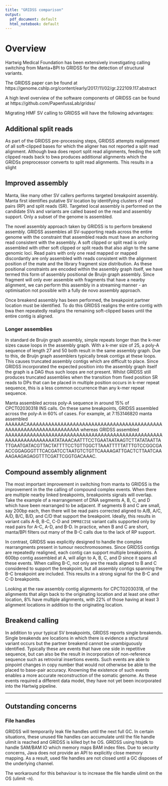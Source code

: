 ```yaml
---
title: "GRIDSS comparison"
output:
  pdf_document: default
  html_notebook: default
---
```


# Overview

Hartwig Medical Foundation has been extensively investigating calling 
switching from Manta+BPI to GRIDSS for the detection of structural variants.

The GRIDSS paper can be found at https://genome.cshlp.org/content/early/2017/11/02/gr.222109.117.abstract

A high level overview of the software components of GRIDSS can be found at https://github.com/PapenfussLab/gridss/

Migrating HMF SV calling to GRIDSS will have the following advantages:

## Additional split reads

As part of the GRIDSS pre-processing steps, GRIDSS attempts realignment of all soft-clipped bases for which the aligner has not reported a split read alignment.
Although bwa does report split read alignments, feeding the soft clipped reads back to bwa produces additional alignments which the GRIDSs preprocessor converts to split read alignments.
This results in a slight

## Improved assembly

Manta, like many other SV callers performs targeted breakpoint assembly.
Manta first identifies putative SV location by identifying clusters of read pairs (RP) and split reads (SR).
Targeted local assembly is performed on the candidate SVs and variants are called based on the read and assembly support.
Only a subset of the genome is assembled.

The novel assembly approach taken by GRIDSS is to perform breakend assembly.
GRIDSS assembles all SV-supporting reads across the entire genome with the constraint that assembled reads must have an anchoring read consistent with the assembly.
A soft clipped or split read is only assembled with other soft clipped or split reads that also align to the same genomic loci.
Read pairs with only one read mapped or mapped discordantly are only assembled with reads consistent with the alignment position of the mate and the library fragment size distribution.
As these positional constraints are encoded within the assembly graph itself, we have termed this form of assembly positional de Bruijn graph assembly.
Since fragment will only ever assemble with fragments that have a nearby alignment, we can perform this assembly in a streaming manner - an optimisation not possible with a fully de novo assembly approach.

Once breakend assembly has been performed, the breakpoint partner location must be identified.
To do this GRIDSS realigns the entire contig with bwa then repeatedly realigns the remaining soft-clipped bases until the entire contig is aligned.

### Longer assemblies

In standard de Bruijn graph assembly, simple repeats longer than the k-mer sizes cause loops in the assembly graph.
With a k-mer size of 25, a poly-A sequence of length 27 and 50 both result in the same assembly graph.
Due to this, de Bruijn graph assemblers typically break contigs at these loops.
This causes truncated assembly contigs which are difficult to place.
Since GRIDSS incorporated the expected position into the assembly graph itself the graph is a DAG thus such loops are not present.
Whilst GRIDSS still produces truncated assemblies when the transition from fixed position SR reads to DPs that can be placed in multiple position occurs in k-mer repeat sequence, this is a less common occurrence than any k-mer repeat sequence.

Manta assembled across poly-A sequence in around 15% of CPCT02030318 INS calls. On these same breakpoints, GRIDSS assembled across the poly-A in 60% of cases. For example, at 7:153146820 manta assembled AAAAAACAAAAAAAAAAAAAAAAAAAAAAAAAAAAAAAAAAAAAAAAAAAAAAAAAAAAAAAAAAAAAAAAAAAA whereas GRIDSS assembled AAAAAAAAAAAAAAAAAAAAAAAAAAAAAAAAAAAAAAAAAAAAAAAAAAAAAAAAAAAAAAAAAAATATAAACAATTTCCTGAATAATAAGTCTTATATAATTATTGAATGATACGTTACTATTTTCCTGTTGGCTTAAATTTTTATTTGTCCGGCGAACCGGAGGGTTTCACGATCCTAATGTCTGTTCAAAAGATTGACTCTTAATCAAAAGAAGAGAGGTTTCGATTCGGTGACAAAC.

## Compound assembly alignment

The most important improvement in switching from manta to GRIDSS is the improvement in the the calling of compound complex events.
When there are multiple nearby linked breakpoints, breakpoints signals will overlap.
Take the example of a rearrangement of DNA segments A, B, C, and D which have been rearranged to be adjacent.
If segments B and C are small, say 200bp each, then there will be read pairs corrected aligned to A/B, A/C, A/D, B/C, B/D, and C/D that support the breakpoint.
Ideally, this results in variant calls A-B, B-C, C-D and `IMPRECISE` variant calls supported only by read pairs for A-C, A-D, and B-D.
In practice, when B and C are short, manta/BPI filters out many of the B-C calls due to the lack of RP support.

In contrast, GRIDSS was explicitly designed to handle the complex rearrangments present in tumour neochromosomes.
Since GRIDSS contigs are repeatedly realigned, each contig can support multiple breakpoints.
A 600bp contig assembled at A, will align to A, B, C, and D since it spans all these events.
When calling B-C, not only are the reads aligned to B and C considered to support the breakpoint, but all assembly contigs spanning the B-C breakpoint are included.
This results in a strong signal for the B-C and C-D breakpoints.

Looking at the raw assembly contig alignments for CPCT02030318, of the alignments that align back to the originating location and at least one other location, 8% have multiple alignments, with 22% of those having at least 3 alignment locations in addition to the originating location.

## Breakend calling

In addition to your typical SV breakpoints, GRIDSS reports single breakends.
Single breakends are locations in which there is evidence a structural variant occurs but the partner breakend cannot be unambiguously identified.
Typically these are events that have one side in repetitive sequence, but can also be the result in incorporation of non-reference sequence such as retroviral insertions events.
Such events are able to pinpoint changes in copy number that would not otherwise be able to the placed to base-pair accuracy.
Knowning the existence of such events enables a more accurate reconstruction of the somatic genome.
As these events required a different data model, they have not yet been incorporated into the Hartwig pipeline.

----

## Outstanding concerns

### File handles

GRIDSS will temporarily leak file handles until the next full GC.
In certain situations, these unused file handles can accumulate until the file handle ulimit is reached and GRIDSS is killed byt he OS.
GRIDSS using htsjdk to handle SAM/BAM IO which memory maps BAM index files.
Due to security concerns, Java does not provide an API to explicitly close memory mapping.
As a result, used file handles are not closed until a GC disposes of the underlying channel.

The workaround for this behaviour is to increase the file handle ulimit on the OS (ulimit -n).





